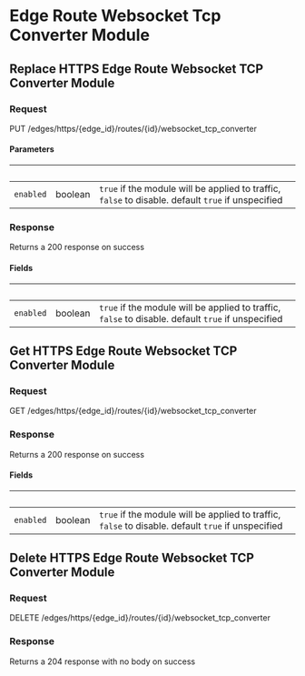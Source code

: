 
# Edge Route Websocket Tcp Converter Module

## Replace HTTPS Edge Route Websocket TCP Converter Module

### Request

PUT /edges/https/{edge_id}/routes/{id}/websocket_tcp_converter

<EdgeRouteWebsocketTCPConverterModuleReplaceRequest />

#### Parameters

| &nbsp;    | &nbsp;  | &nbsp;                                                                                             |
| --------- | ------- | -------------------------------------------------------------------------------------------------- |
| `enabled` | boolean | `true` if the module will be applied to traffic, `false` to disable. default `true` if unspecified |

### Response

Returns a 200 response on success

<EdgeRouteWebsocketTCPConverterModuleReplaceResponse />

#### Fields

| &nbsp;    | &nbsp;  | &nbsp;                                                                                             |
| --------- | ------- | -------------------------------------------------------------------------------------------------- |
| `enabled` | boolean | `true` if the module will be applied to traffic, `false` to disable. default `true` if unspecified |

## Get HTTPS Edge Route Websocket TCP Converter Module

### Request

GET /edges/https/{edge_id}/routes/{id}/websocket_tcp_converter

<EdgeRouteWebsocketTCPConverterModuleGetRequest />

### Response

Returns a 200 response on success

<EdgeRouteWebsocketTCPConverterModuleGetResponse />

#### Fields

| &nbsp;    | &nbsp;  | &nbsp;                                                                                             |
| --------- | ------- | -------------------------------------------------------------------------------------------------- |
| `enabled` | boolean | `true` if the module will be applied to traffic, `false` to disable. default `true` if unspecified |

## Delete HTTPS Edge Route Websocket TCP Converter Module

### Request

DELETE /edges/https/{edge_id}/routes/{id}/websocket_tcp_converter

<EdgeRouteWebsocketTCPConverterModuleDeleteRequest />

### Response

Returns a 204 response with no body on success
